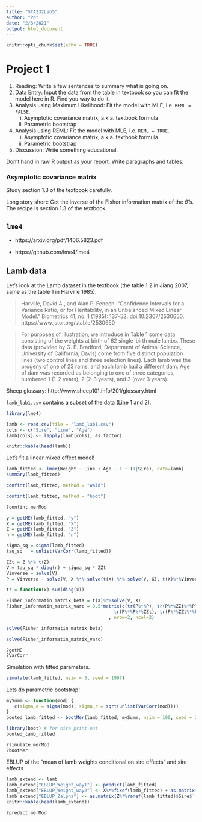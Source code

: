 ```yaml
---
title: "STA232Lab5"
author: "Po"
date: "2/3/2021"
output: html_document
---
```


```r
knitr::opts_chunk$set(echo = TRUE)
```

# Project 1

1. Reading: Write a few sentences to summary what is going on.
2. Data Entry: Input the data from the table in textbook so you can fit the model here in R. Find you way to do it.
3. Analysis using Maximum Likelihood: Fit the model with MLE, i.e. `REML = FALSE`.
   i. Asymptotic covariance matrix, a.k.a. textbook formula
   ii. Parametric bootstrap
4. Analysis using REML: Fit the model with MLE, i.e. `REML = TRUE`.
   i. Asymptotic covariance matrix, a.k.a. textbook formula
   ii. Parametric bootstrap
5. Discussion: Write something educational.

Don't hand in raw R output as your report. Write paragraphs and tables.

### Asymptotic covariance matrix

Study section 1.3 of the textbook carefully.

Long story short: Get the inverse of the Fisher information matrix of the $\hat{\theta}$'s. The recipe is section 1.3 of the textbook.

## `lme4`

- https://arxiv.org/pdf/1406.5823.pdf

- https://github.com/lme4/lme4

## Lamb data

Let's look at the Lamb dataset in the textbook (the table 1.2 in Jiang 2007, same as the table 1 in Harville 1985).

>    Harville, David A., and Alan P. Fenech. "Confidence Intervals for a Variance Ratio, or for Heritability, in an Unbalanced Mixed Linear Model." Biometrics 41, no. 1 (1985): 137-52. doi:10.2307/2530650. <br>
> https://www.jstor.org/stable/2530650

> For purposes of illustration, we introduce in Table 1 some data consisting of the weights at
> birth of 62 single-birth male lambs. These data (provided by G. E. Bradford, Department
> of Animal Science, University of California, Davis) come from five distinct population
> lines (two control lines and three selection lines). Each lamb was the progeny of one of 23
> rams, and each lamb had a different dam. Age of dam was recorded as belonging to one of
> three categories, numbered 1 (1-2 years), 2 (2-3 years), and 3 (over 3 years).

Sheep glossary: http://www.sheep101.info/201/glossary.html

`lamb_lab1.csv` contains a subset of the data (Line 1 and 2).

```r
library(lme4)

lamb <- read.csv(file = "lamb_lab1.csv")
cols <- c("Sire", "Line", "Age")
lamb[cols] <- lapply(lamb[cols], as.factor)

knitr::kable(head(lamb))
```

Let's fit a linear mixed effect model!
```r
lamb_fitted <- lmer(Weight ~ Line + Age - 1 + (1|Sire), data=lamb)
summary(lamb_fitted)
```

```r
confint(lamb_fitted, method = "Wald")
```

```r
confint(lamb_fitted, method = "boot")
```

```r
?confint.merMod
```

```r
y = getME(lamb_fitted, "y")
X = getME(lamb_fitted, "X")
Z = getME(lamb_fitted, "Z")
n = getME(lamb_fitted, "n")

sigma_sq = sigma(lamb_fitted)
tau_sq   = unlist(VarCorr(lamb_fitted))

ZZt = Z %*% t(Z)
V = tau_sq * diag(n) + sigma_sq * ZZt
Vinverse = solve(V)
P = Vinverse - solve(V, X %*% solve(t(X) %*% solve(V, X), t(X)%*%Vinverse))

tr = function(x) sum(diag(x))

Fisher_informatin_matrix_beta = t(X)%*%solve(V, X)
Fisher_informatin_matrix_varc = 0.5*matrix(c(tr(P%*%P), tr(P%*%ZZt%*%P),
                                        tr(P%*%P%*%ZZt), tr(P%*%ZZt%*%P%*%ZZt))
                                      , nrow=2, ncol=2)
```

```r
solve(Fisher_informatin_matrix_beta)
```

```r
solve(Fisher_informatin_matrix_varc)
```

```r
?getME
?VarCorr
```

Simulation with fitted parameters.
```r
simulate(lamb_fitted, nsim = 5, seed = 1997)
```

Lets do parametric bootstrap!
```r
mySumm <- function(mod) {
   c(sigma_e = sigma(mod), sigma_r = sqrt(unlist(VarCorr(mod))))
}
booted_lamb_fitted <- bootMer(lamb_fitted, mySumm, nsim = 100, seed = 2047)
```

```r
library(boot) # for nice print-out
booted_lamb_fitted
```

```r
?simulate.merMod
?bootMer
```

EBLUP of the "mean of lamb weights conditional on sire effects" and sire effects
```r
lamb_extend <- lamb
lamb_extend["EBLUP_Weight_way1"] <- predict(lamb_fitted)
lamb_extend["EBLUP_Weight_way2"] <- X%*%fixef(lamb_fitted) + as.matrix(Z%*%ranef(lamb_fitted)$Sire$`(Intercept)`)
lamb_extend["EBLUP_Zalpha"] <- as.matrix(Z%*%ranef(lamb_fitted)$Sire$`(Intercept)`)
knitr::kable(head(lamb_extend))
```

```r
?predict.merMod
```
